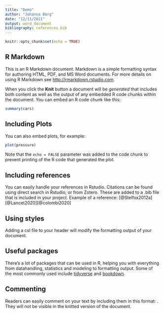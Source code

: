 ```yaml
---
title: "Demo"
author: "Johanna Berg"
date: "12/11/2021"
output: word_document
bibliography: references.bib
---
```


```r
knitr::opts_chunk$set(echo = TRUE)
```

## R Markdown

This is an R Markdown document. Markdown is a simple formatting syntax for authoring HTML, PDF, and MS Word documents. For more details on using R Markdown see <http://rmarkdown.rstudio.com>.

When you click the **Knit** button a document will be *generated* that includes both content as well as the output of any embedded R code chunks within the document. You can embed an R code chunk like this:

```r
summary(cars)
```

## Including Plots

You can also embed plots, for example:

```r
plot(pressure)
```

Note that the `echo = FALSE` parameter was added to the code chunk to prevent printing of the R code that generated the plot.

## Including references

You can easily handle your references in Rstudio. Citations can be found using direct search in Rstudio, or from Zotero. These are added to a .bib file that is included in your project. Example of a reference: [@Stelfox2012a][@Lancet2020][@colombi2020]

## Using styles

Adding a csl file to your header will modify the formatting output of your document.

## Useful packages

There's a lot of packages that can be used in R, helping you with everything from datahandling, statistics and modeling to formatting output. Some of the most commonly used include [tidyverse](https://www.tidyverse.org) and [bookdown](https://bookdown.org).

## Commenting

Readers can easily comment on your text by including them in this format: <!-- Here's a comment -->. They will not be visible in the knitted version of the document.

